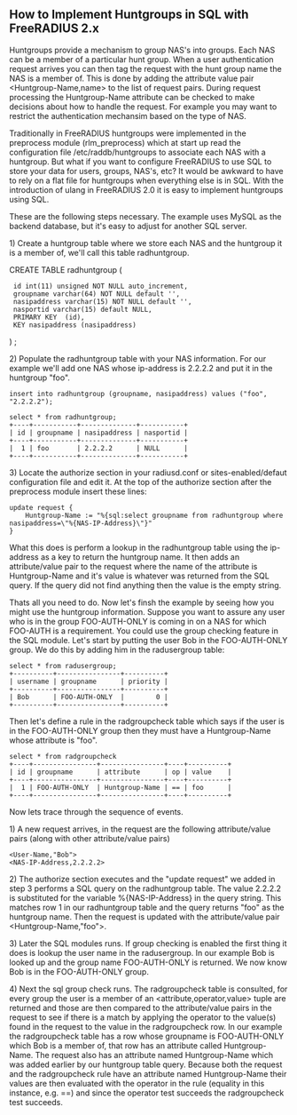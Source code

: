 == How to Implement Huntgroups in SQL with FreeRADIUS 2.x ==

Huntgroups provide a mechanism to group NAS's into groups. Each NAS
can be a member of a particular hunt group. When a user authentication
request arrives you can then tag the request with the hunt group name
the NAS is a member of. This is done by adding the attribute value pair
<Huntgroup-Name,name> to the list of request pairs. During request
processing the Huntgroup-Name attribute can be checked to make
decisions about how to handle the request. For example you may want to
restrict the authentication mechansim based on the type of NAS.

Traditionally in FreeRADIUS huntgroups were implemented in the
preprocess module (rlm_preprocess) which at start up read the
configuration file /etc/raddb/huntgroups to associate each NAS with a
huntgroup. But what if you want to configure FreeRADIUS to use SQL to
store your data for users, groups, NAS's, etc? It would be awkward
to have to rely on a flat file for huntgroups when everything else is
in SQL. With the introduction of ulang in FreeRADIUS 2.0 it is easy to
implement huntgroups using SQL.

These are the following steps necessary. The example uses MySQL as the
backend database, but it's easy to adjust for another SQL server.

1) Create a huntgroup table where we store each NAS and the huntgroup
it is a member of, we'll call this table radhuntgroup.

CREATE TABLE radhuntgroup (
  id int(11) unsigned NOT NULL auto_increment,
  groupname varchar(64) NOT NULL default '',
  nasipaddress varchar(15) NOT NULL default '',
  nasportid varchar(15) default NULL,
  PRIMARY KEY  (id),
  KEY nasipaddress (nasipaddress)
) ;

2) Populate the radhuntgroup table with your NAS information. For our
example we'll add one NAS whose ip-address is 2.2.2.2 and put it in
the huntgroup "foo".

<pre>
insert into radhuntgroup (groupname, nasipaddress) values ("foo", "2.2.2.2");

select * from radhuntgroup;
+----+-----------+--------------+-----------+
| id | groupname | nasipaddress | nasportid |
+----+-----------+--------------+-----------+
|  1 | foo       | 2.2.2.2      | NULL      | 
+----+-----------+--------------+-----------+
</pre>


3) Locate the authorize section in your radiusd.conf or
sites-enabled/defaut configuration file and edit it. At the top of
the authorize section after the preprocess module insert these lines:

<pre>
update request {
    Huntgroup-Name := "%{sql:select groupname from radhuntgroup where nasipaddress=\"%{NAS-IP-Address}\"}"
}
</pre>

What this does is perform a lookup in the radhuntgroup table using the
ip-address as a key to return the huntgroup name. It then adds
an attribute/value pair to the request where the name of the attribute
is Huntgroup-Name and it's value is whatever was returned from the SQL
query. If the query did not find anything then the value is the empty
string.

Thats all you need to do. Now let's finsh the example by seeing how
you might use the huntgroup information. Suppose you want to assure
any user who is in the group FOO-AUTH-ONLY is coming in on a NAS for
which FOO-AUTH is a requirement. You could use the group checking
feature in the SQL module. Let's start by putting the user Bob in the
FOO-AUTH-ONLY group. We do this by adding him in the radusergroup
table:

<pre>
select * from radusergroup;
+----------+----------------+----------+
| username | groupname      | priority |
+----------+----------------+----------+
| Bob      | FOO-AUTH-ONLY  |        0 | 
+----------+----------------+----------+
</pre>

Then let's define a rule in the radgroupcheck table which says if the
user is in the FOO-AUTH-ONLY group then they must have a
Huntgroup-Name whose attribute is "foo".

<pre>
select * from radgroupcheck
+----+----------------+----------------+----+----------+
| id | groupname      | attribute      | op | value    |
+----+----------------+----------------+----+----------+
|  1 | FOO-AUTH-ONLY  | Huntgroup-Name | == | foo      | 
+----+----------------+----------------+----+----------+
</pre>

Now lets trace through the sequence of events.

1) A new request arrives, in the request are the following
attribute/value pairs (along with other attribute/value pairs)

<pre>
<User-Name,"Bob">
<NAS-IP-Address,2.2.2.2>
</pre>

2) The authorize section executes and the "update request" we added in
step 3 performs a SQL query on the radhuntgroup table. The value
2.2.2.2 is substituted for the variable %{NAS-IP-Address} in the query
string. This matches row 1 in our radhuntgroup table and the query
returns "foo" as the huntgroup name. Then the request is updated with
the attribute/value pair <Huntgroup-Name,"foo">.

3) Later the SQL modules runs. If group checking is enabled the first
thing it does is lookup the user name in the radusergroup. In our
example Bob is looked up and the group name FOO-AUTH-ONLY is
returned. We now know Bob is in the FOO-AUTH-ONLY group.

4) Next the sql group check runs. The radgroupcheck table is
consulted, for every group the user is a member of an
<attribute,operator,value> tuple are returned and those are then
compared to the attribute/value pairs in the request to see if there
is a match by applying the operator to the value(s) found in the
request to the value in the radgroupcheck row. In our example the
radgroupcheck table has a row whose groupname is FOO-AUTH-ONLY which
Bob is a member of, that row has an attribute called
Huntgroup-Name. The request also has an attribute named Huntgroup-Name
which was added earlier by our huntgroup table query. Because both the
request and the radgroupcheck rule have an attribute named
Huntgroup-Name their values are then evaluated with the operator in
the rule (equality in this instance, e.g. ==) and since the operator
test succeeds the radgroupcheck test succeeds.